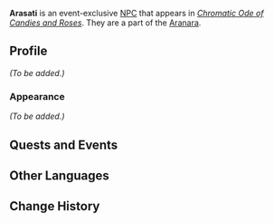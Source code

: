 {{Meta
<!-- Remove this template after adding the missing info -->
|missing_NPC_profile  = yes
}}
{{Character Infobox
|type             = Event NPC
|image            = NPC Arasati.png
|region           = Sumeru
|location         = Sumeru
|affiliation      = 
|title            = 
|group            = Aranara

|voiceEN          = 
|voiceCN          = 
|voiceJP          = 
|voiceKR          = 
}}
'''Arasati''' is an event-exclusive [[NPC]] that appears in ''[[Chromatic Ode of Candies and Roses]]''. They are a part of the [[Aranara]].
<!--
==Location==
{{subst:#tag:gallery|
NPC Location {{subst:#titleparts:{{subst:PAGENAME}}}}.png{{subst:!}}{{subst:#titleparts:{{subst:PAGENAME}}}}'s location
NPC Location {{subst:#titleparts:{{subst:PAGENAME}}}} Context.png{{subst:!}}Additional context
}}
-->
==Profile==
<!--Detailed story/lore information goes here.-->
''(To be added.)''

===Appearance===
<!--Keep appearance section short and concise. Limit to 2 paragraphs with 3-4 sentences each.-->
''(To be added.)''

==Quests and Events==
{{Quests and Events}}

==Other Languages==
{{Other Languages|default_hidden=1
|en       = Arasati
|zhs      = 兰萨提
|zhs_rm   = 
|zht      = 蘭薩提
|zht_rm   = 
|ja       = アランサティ
|ja_rm    = 
|ko       = 아란사티
|es       = Arasati
|fr       = Arasati
|ru       = Арасати
|th       = Arasati
|vi       = Arasati
|de       = Arasati
|id       = Arasati
|pt       = Arasati
|tr       = Arasati
|it       = Arasati
}}

==Change History==
{{Change History|5.1}}
<!--
==References==
{{Reflist}}
-->